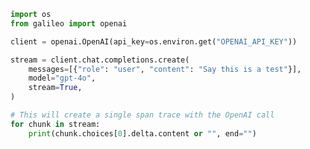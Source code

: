 ```python Python
import os
from galileo import openai

client = openai.OpenAI(api_key=os.environ.get("OPENAI_API_KEY"))

stream = client.chat.completions.create(
    messages=[{"role": "user", "content": "Say this is a test"}], 
    model="gpt-4o", 
    stream=True,
)

# This will create a single span trace with the OpenAI call
for chunk in stream:
    print(chunk.choices[0].delta.content or "", end="") 